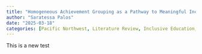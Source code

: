 ```yaml
---
title: "Homogeneous Achievement Grouping as a Pathway to Meaningful Inclusion: An Integrative Review and an Analysis of public school data in the Pacific Northwest"
author: "Saratessa Palos"
date: "2025-03-18"
categories: [Pacific Northwest, Literature Review, Inclusive Education, Homogeneous Achievement Grouping]
---
```


This is a new test

